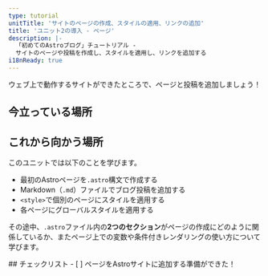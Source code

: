 ```yaml
---
type: tutorial
unitTitle: 'サイトのページの作成、スタイルの適用、リンクの追加'
title: 'ユニット2の導入 - ページ'
description: |-
  「初めてのAstroブログ」チュートリアル -
  サイトのページや投稿を作成し、スタイルを適用し、リンクを追加する
i18nReady: true
---
```



ウェブ上で動作するサイトができたところで、ページと投稿を追加しましょう！

## 今立っている場所

<StackblitzIntro tree="withastro/blog-tutorial-demo/tree/unit-2/start"/>

## これから向かう場所

このユニットでは以下のことを学びます。
- 最初のAstroページを`.astro`構文で作成する
- Markdown（`.md`）ファイルでブログ投稿を追加する
- `<style>`で個別のページにスタイルを適用する
- 各ページにグローバルスタイルを適用する

その途中、`.astro`ファイル内の**2つのセクション**がページの作成にどのように関係しているか、またページ上での変数や条件付きレンダリングの使い方について学びます。

<Box icon="check-list">
## チェックリスト

<Checklist>
- [ ] ページをAstroサイトに追加する準備ができた！
</Checklist>
</Box>
